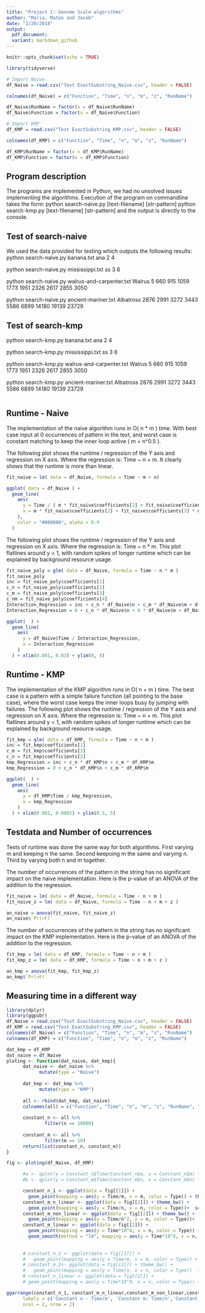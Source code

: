 ```yaml
---
title: "Project 1: Genome Scale algorithms"
author: "Maria, Mateo and Jacob"
date: "2/20/2018"
output:
  pdf_document:
  variant: markdown_github
---
```


```r
knitr::opts_chunk$set(echo = TRUE)

library(tidyverse)

```


```r

# Import Naive
df_Naive = read.csv("Test ExactSubstring_Naive.csv", header = FALSE)

colnames(df_Naive) = c("Function", "Time", "n", "m", "z", "RunName")

df_Naive$RunName = factor(x = df_Naive$RunName)
df_Naive$Function = factor(x = df_Naive$Function)

# Import KMP
df_KMP = read.csv("Test ExactSubstring_KMP.csv", header = FALSE)

colnames(df_KMP) = c("Function", "Time", "n", "m", "z", "RunName")

df_KMP$RunName = factor(x = df_KMP$RunName)
df_KMP$Function = factor(x = df_KMP$Function)

```

## Program description

The programs are implemented in Python, we had no unsolved issues implementing the algorithms.
Execution of the program on commandline takes the form:
  python search-naive.py [text-filename] [str-pattern]
  python search-kmp.py [text-filename] [str-pattern]
and the output is directly to the console.

## Test of search-naive
We used the data provided for testing which outputs the following results:
python search-naive.py banana.txt ana
2 4

python search-naive.py mississippi.txt ss
3 6
 
python search-naive.py walrus-and-carpenter.txt Walrus
5 660 915 1059 1773 1951 2326 2617 2855 3050

python search-naive.py ancient-mariner.txt Albatross
2876 2991 3272 3443 5586 6899 14180 19139 23729

## Test of search-kmp
python search-kmp.py banana.txt ana
2 4

python search-kmp.py mississippi.txt ss
3 6
 
python search-kmp.py walrus-and-carpenter.txt Walrus
5 660 915 1059 1773 1951 2326 2617 2855 3050

python search-kmp.py ancient-mariner.txt Albatross
2876 2991 3272 3443 5586 6899 14180 19139 23729

```r


```

## Runtime - Naive

The implementation of the naive algorithm runs in O( n * m ) time. With best case input at 0 occurrences of pattern in the text, and worst case is constant matching to keep the inner loop active ( m = n^0.5 ).

The following plot shows the runtime / regression of the Y axis and regression on X axis. Where the regression is: Time ~ n + m.
It clearly shows that the runtime is more than linear.

```r

fit_naive = lm( data = df_Naive, formula = Time ~ m + n)

ggplot( data = df_Naive ) +
  geom_line( 
    aes( 
      y = Time / ( m * fit_naive$coefficients[2] + fit_naive$coefficients[3] * n ), 
      x = m * fit_naive$coefficients[2] + fit_naive$coefficients[3] * n + fit_naive$coefficients[1] 
    ), 
    color = "#000000", alpha = 0.9 
  ) 

```

The following plot shows the runtime / regression of the Y axis and regression on X axis. Where the regression is: Time ~ n * m.
This plot flatlines around y = 1, with random spikes of longer runtime which can be explained by background resource usage.

```r

fit_naive_poly = glm( data = df_Naive, formula = Time ~ n * m )
fit_naive_poly
inc = fit_naive_poly$coefficients[1]
c_n = fit_naive_poly$coefficients[2]
c_m = fit_naive_poly$coefficients[3]
c_nm = fit_naive_poly$coefficients[4]
Interaction_Regression = inc + c_n * df_Naive$n + c_m * df_Naive$m + df_Naive$n * df_Naive$m * c_nm
Interaction_Regression = 0 + c_n * df_Naive$n + 0 * df_Naive$m + df_Naive$n * df_Naive$m * c_nm

ggplot(  ) +
  geom_line( 
    aes( 
      y = df_Naive$Time / Interaction_Regression, 
      x = Interaction_Regression
    )
  ) + xlim(0.001, 0.03) + ylim(0, 8)


```

## Runtime - KMP

The implementation of the KMP algorithm runs in O( n + m ) time. The best case is a pattern with a simple failure function (all pointing to the base case), where the worst case keeps the inner loops busy by jumping with failures.
The following plot shows the runtime / regression of the Y axis and regression on X axis. Where the regression is: Time ~ n + m.
This plot flatlines around y = 1, with random spikes of longer runtime which can be explained by background resource usage.


```r

fit_kmp = glm( data = df_KMP, formula = Time ~ n + m )
inc = fit_kmp$coefficients[1]
c_m = fit_kmp$coefficients[3]
c_n = fit_kmp$coefficients[2]
kmp_Regression = inc + c_n * df_KMP$n + c_m * df_KMP$m
kmp_Regression = 0 + c_n * df_KMP$n + c_m * df_KMP$m

ggplot(  ) +
  geom_line( 
    aes( 
      y = df_KMP$Time / kmp_Regression, 
      x = kmp_Regression
    )
  ) + xlim(0.001, 0.0085) + ylim(0.5, 5)

```

## Testdata and Number of occurrences

Tests of runtime was done the same way for both algorithms.
First varying m and keeping n the same.
Second keepoing m the same and varying n.
Third by varying both n and m together.

The number of occurrences of the pattern in the string has no significant impact on the naive implementation.
Here is the p-value of an ANOVA of the addition to the regression.

```r

fit_naive = lm( data = df_Naive, formula = Time ~ n + m )
fit_naive_z = lm( data = df_Naive, formula = Time ~ n + m + z )

an_naive = anova(fit_naive, fit_naive_z)
an_naive$`Pr(>F)`

```

The number of occurrences of the pattern in the string has no significant impact on the KMP implementation.
Here is the p-value of an ANOVA of the addition to the regression.

```r

fit_kmp = lm( data = df_KMP, formula = Time ~ n + m )
fit_kmp_z = lm( data = df_KMP, formula = Time ~ n + m + z )

an_kmp = anova(fit_kmp, fit_kmp_z)
an_kmp$`Pr(>F)`

```

## Measuring time in a different way
```r
library(dplyr)
library(ggpubr)
df_Naive = read.csv("Test ExactSubstring_Naive.csv", header = FALSE)
df_KMP = read.csv("Test ExactSubstring_KMP.csv", header = FALSE)
colnames(df_Naive) = c("Function", "Time", "n", "m", "z", "RunName")
colnames(df_KMP) = c("Function", "Time", "n", "m", "z", "RunName")

dat_kmp = df_KMP 
dat_naive = df_Naive
ploting <- function(dat_naive, dat_kmp){
      dat_naive <- dat_naive %>%
            mutate(type = "Naive")
    
      dat_kmp <- dat_kmp %>%
            mutate(type = "KMP")
      
      all <- rbind(dat_kmp, dat_naive)
      colnames(all) = c("Function", "Time", "n", "m", "z", "RunName", "Type")
      
      constant_n <- all %>%
              filter(n == 10000)
      
      constant_m <- all %>%
              filter(m == 10)
      return(list(constant_n, constant_m))
} 

fig <- ploting(df_Naive, df_KMP)

      #a <- qplot(y = Constant_n$Time/Constant_n$m, x = Constant_n$m) + ylim(0,0.001)
      #b <- qplot(y = Constant_m$Time/Constant_m$n, x = Constant_m$n) + ylim(0,2.5*10^-6)

      constant_n_1 <- ggplot(data = fig[[1]]) + 
        geom_point(mapping = aes(y = Time/m, x = m, color = Type)) + theme_bw() +  scale_y_log10() 
      constant_m_n_linear <- ggplot(data = fig[[2]]) + theme_bw() +
        geom_point(mapping = aes(y = Time/n, x = n, color = Type))+  scale_y_log10() 
      constant_m_non_linear <- ggplot(data = fig[[2]]) + theme_bw() +
        geom_point(mapping = aes(y = Time/n^2, x = n, color = Type))+  scale_y_log10() 
      constant_m_linear <- ggplot(data = fig[[2]]) +
        geom_point(mapping = aes(y = Time*10^4, x = n, color = Type)) + 
        geom_smooth(method = "lm", mapping = aes(y = Time*10^4, x = n, color = Type)) + theme_bw() 
      
      
      # constant_n_2 <- ggplot(data = fig[[1]]) + 
      #   geom_point(mapping = aes(y = Time/m, x = m, color = Type)) + theme_bw() +  scale_y_log10() 
      # constant_m_2<- ggplot(data = fig[[2]]) + theme_bw() +
      #   geom_point(mapping = aes(y = Time/n, x = n, color = Type))  + scale_y_log10() 
      # constant_n_linear <- ggplot(data = fig[[2]]) +
      # geom_point(mapping = aes(y = Time*10^4, x = n, color = Type)) + geom_smooth(method = "lm",mapping = aes(y = Time*10^4, x = n)) + theme_bw()

ggarrange(constant_n_1, constant_m_n_linear,constant_m_non_linear,constant_m_linear,
      labels = c('Constant n - Time/m', 'Constant m: Time/n','Constant m: Time/n^2', 'Constant n:'),
      ncol = 2, nrow = 2)




```
